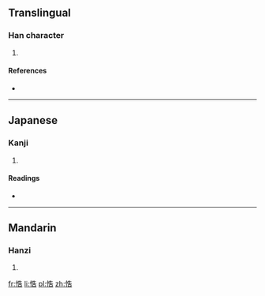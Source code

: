 ==Translingual==

===Han character===
{{Han char|rn=61|rad=心|as=07|sn=10|four=9406<sub>1</sub>|canj=心竹土口 (PHGR)|ids=⿰[[忄]][[告]]}}

# {{defn|Han|sort=心07}}

====References====
* {{Han ref|kx=0387.050|dkj=10647|dj=0719.170|hdz=42305.120|uh=608E|ud=24718|bh=D1AE|bd=53678}}

----

==Japanese==

===Kanji===
{{ja-kanji|grade=|rs=心07}}

# {{defn|lang=ja|sort=心07}}

====Readings====
* {{ja-readings|on=[[こう]] (kō), [[ごう]] (gō), [[こく]] (koku), [[かく]] (kaku), [[きょう]] (kyō)|kun=[[おそれる]] (osoreru)}}

----

==Mandarin==

===Hanzi===
{{cmn-hanzi|pin=[[hào]] ([[hao4]])|wg=hao<sup>4</sup>}}

# {{defn|lang=cmn|sort=心07}}

[[fr:悎]]
[[li:悎]]
[[pl:悎]]
[[zh:悎]]